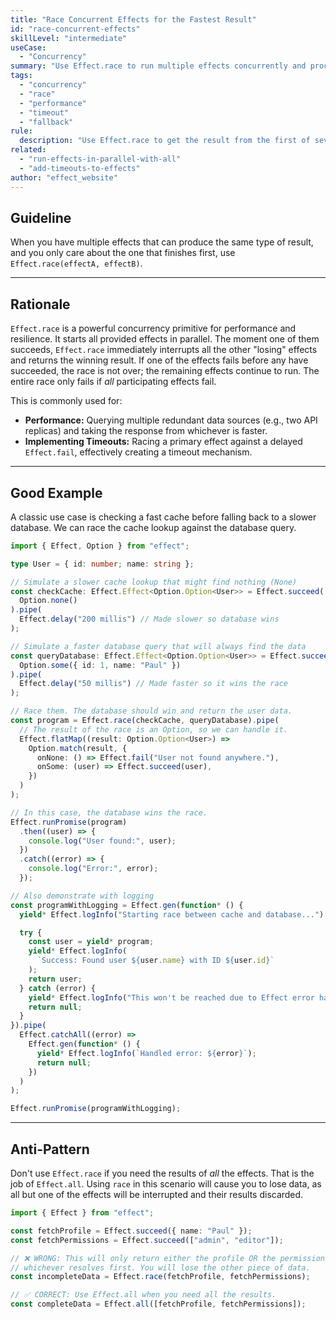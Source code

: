 ```yaml
---
title: "Race Concurrent Effects for the Fastest Result"
id: "race-concurrent-effects"
skillLevel: "intermediate"
useCase:
  - "Concurrency"
summary: "Use Effect.race to run multiple effects concurrently and proceed with the result of the one that succeeds first, automatically interrupting the others."
tags:
  - "concurrency"
  - "race"
  - "performance"
  - "timeout"
  - "fallback"
rule:
  description: "Use Effect.race to get the result from the first of several effects to succeed, automatically interrupting the losers."
related:
  - "run-effects-in-parallel-with-all"
  - "add-timeouts-to-effects"
author: "effect_website"
---
```


## Guideline

When you have multiple effects that can produce the same type of result, and you only care about the one that finishes first, use `Effect.race(effectA, effectB)`.

---

## Rationale

`Effect.race` is a powerful concurrency primitive for performance and resilience. It starts all provided effects in parallel. The moment one of them succeeds, `Effect.race` immediately interrupts all the other "losing" effects and returns the winning result. If one of the effects fails before any have succeeded, the race is not over; the remaining effects continue to run. The entire race only fails if *all* participating effects fail.

This is commonly used for:
-   **Performance:** Querying multiple redundant data sources (e.g., two API replicas) and taking the response from whichever is faster.
-   **Implementing Timeouts:** Racing a primary effect against a delayed `Effect.fail`, effectively creating a timeout mechanism.

---

## Good Example

A classic use case is checking a fast cache before falling back to a slower database. We can race the cache lookup against the database query.

```typescript
import { Effect, Option } from "effect";

type User = { id: number; name: string };

// Simulate a slower cache lookup that might find nothing (None)
const checkCache: Effect.Effect<Option.Option<User>> = Effect.succeed(
  Option.none()
).pipe(
  Effect.delay("200 millis") // Made slower so database wins
);

// Simulate a faster database query that will always find the data
const queryDatabase: Effect.Effect<Option.Option<User>> = Effect.succeed(
  Option.some({ id: 1, name: "Paul" })
).pipe(
  Effect.delay("50 millis") // Made faster so it wins the race
);

// Race them. The database should win and return the user data.
const program = Effect.race(checkCache, queryDatabase).pipe(
  // The result of the race is an Option, so we can handle it.
  Effect.flatMap((result: Option.Option<User>) =>
    Option.match(result, {
      onNone: () => Effect.fail("User not found anywhere."),
      onSome: (user) => Effect.succeed(user),
    })
  )
);

// In this case, the database wins the race.
Effect.runPromise(program)
  .then((user) => {
    console.log("User found:", user);
  })
  .catch((error) => {
    console.log("Error:", error);
  });

// Also demonstrate with logging
const programWithLogging = Effect.gen(function* () {
  yield* Effect.logInfo("Starting race between cache and database...");

  try {
    const user = yield* program;
    yield* Effect.logInfo(
      `Success: Found user ${user.name} with ID ${user.id}`
    );
    return user;
  } catch (error) {
    yield* Effect.logInfo("This won't be reached due to Effect error handling");
    return null;
  }
}).pipe(
  Effect.catchAll((error) =>
    Effect.gen(function* () {
      yield* Effect.logInfo(`Handled error: ${error}`);
      return null;
    })
  )
);

Effect.runPromise(programWithLogging);

```

---

## Anti-Pattern

Don't use `Effect.race` if you need the results of *all* the effects. That is the job of `Effect.all`. Using `race` in this scenario will cause you to lose data, as all but one of the effects will be interrupted and their results discarded.

```typescript
import { Effect } from "effect";

const fetchProfile = Effect.succeed({ name: "Paul" });
const fetchPermissions = Effect.succeed(["admin", "editor"]);

// ❌ WRONG: This will only return either the profile OR the permissions,
// whichever resolves first. You will lose the other piece of data.
const incompleteData = Effect.race(fetchProfile, fetchPermissions);

// ✅ CORRECT: Use Effect.all when you need all the results.
const completeData = Effect.all([fetchProfile, fetchPermissions]);
```